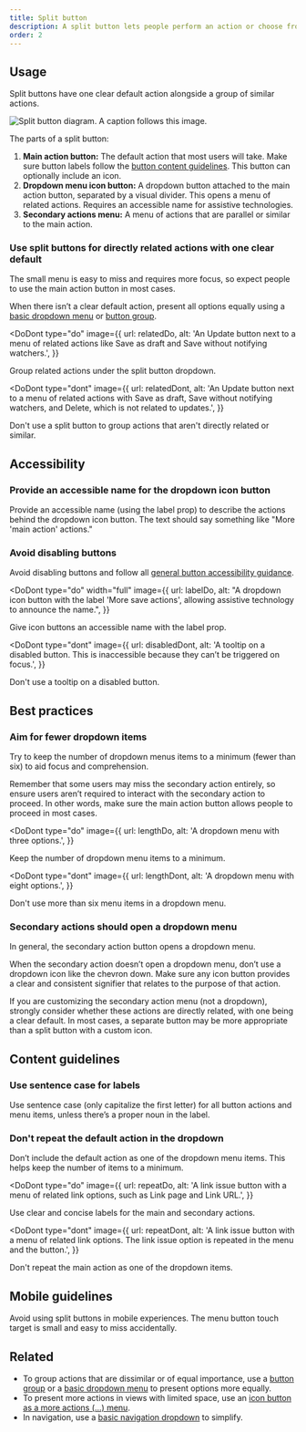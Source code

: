 ```yaml
---
title: Split button
description: A split button lets people perform an action or choose from a small group of similar actions.
order: 2
---
```



## Usage

Split buttons have one clear default action alongside a group of similar actions.

![Split button diagram. A caption follows this image.](./images/anatomy-split-button.png)

The parts of a split button:

1. **Main action button:** The default action that most users will take. Make sure button labels follow the [button content guidelines](/components/button/split-button/usage#content-guidelines). This button can optionally include an icon.
1. **Dropdown menu icon button:** A dropdown button attached to the main action button, separated by a visual divider. This opens a menu of related actions. Requires an accessible name for assistive technologies.
1. **Secondary actions menu:** A menu of actions that are parallel or similar to the main action.

### Use split buttons for directly related actions with one clear default

The small menu is easy to miss and requires more focus, so expect people to use the main action button in most cases.

When there isn’t a clear default action, present all options equally using a [basic dropdown menu](/components/dropdown-menu/examples) or [button group](/components/button-group/examples).

<DoDont
  type="do"
  image={{
    url: relatedDo,
    alt: 'An Update button next to a menu of related actions like Save as draft and Save without notifying watchers.',
  }}
>
  Group related actions under the split button dropdown.
</DoDont>

<DoDont
  type="dont"
  image={{
    url: relatedDont,
    alt: 'An Update button next to a menu of related actions with Save as draft, Save without notifying watchers, and Delete, which is not related to updates.',
  }}
>
  Don't use a split button to group actions that aren't directly related or
  similar.
</DoDont>

## Accessibility

### Provide an accessible name for the dropdown icon button

Provide an accessible name (using the label prop) to describe the actions behind the dropdown icon button. The text should say something like "More 'main action' actions."

### Avoid disabling buttons

Avoid disabling buttons and follow all [general button accessibility guidance](/components/button/usage#accessibility).

<DoDont
  type="do"
  width="full"
  image={{
    url: labelDo,
    alt: "A dropdown icon button with the label 'More save actions', allowing assistive technology to announce the name.",
  }}
>
  Give icon buttons an accessible name with the label prop.
</DoDont>

<DoDont
  type="dont"
  image={{
    url: disabledDont,
    alt: 'A tooltip on a disabled button. This is inaccessible because they can’t be triggered on focus.',
  }}
>
  Don't use a tooltip on a disabled button.
</DoDont>

## Best practices

### Aim for fewer dropdown items

Try to keep the number of dropdown menus items to a minimum (fewer than six) to aid focus and comprehension.

Remember that some users may miss the secondary action entirely, so ensure users aren’t required to interact with the secondary action to proceed. In other words, make sure the main action button allows people to proceed in most cases.

<DoDont
  type="do"
  image={{
    url: lengthDo,
    alt: 'A dropdown menu with three options.',
  }}
>
  Keep the number of dropdown menu items to a minimum.
</DoDont>

<DoDont
  type="dont"
  image={{
    url: lengthDont,
    alt: 'A dropdown menu with eight options.',
  }}
>
  Don't use more than six menu items in a dropdown menu.
</DoDont>

### Secondary actions should open a dropdown menu

In general, the secondary action button opens a dropdown menu.

When the secondary action doesn’t open a dropdown menu, don’t use a dropdown icon like the chevron down. Make sure any icon button provides a clear and consistent signifier that relates to the purpose of that action.

If you are customizing the secondary action menu (not a dropdown), strongly consider whether these actions are directly related, with one being a clear default. In most cases, a separate button may be more appropriate than a split button with a custom icon.

## Content guidelines

### Use sentence case for labels

Use sentence case (only capitalize the first letter) for all button actions and menu items, unless there’s a proper noun in the label.

### Don't repeat the default action in the dropdown

Don’t include the default action as one of the dropdown menu items. This helps keep the number of items to a minimum.

<DoDont
  type="do"
  image={{
    url: repeatDo,
    alt: 'A link issue button with a menu of related link options, such as Link page and Link URL.',
  }}
>
  Use clear and concise labels for the main and secondary actions.
</DoDont>

<DoDont
  type="dont"
  image={{
    url: repeatDont,
    alt: 'A link issue button with a menu of related link options. The link issue option is repeated in the menu and the button.',
  }}
>
  Don't repeat the main action as one of the dropdown items.
</DoDont>

## Mobile guidelines

Avoid using split buttons in mobile experiences. The menu button touch target is small and easy to miss accidentally.

## Related

- To group actions that are dissimilar or of equal importance, use a [button group](/components/button-group/examples) or a [basic dropdown menu](/components/dropdown-menu/examples) to present options more equally.
- To present more actions in views with limited space, use an [icon button as a more actions (…) menu](/components/button/icon-button/examples).
- In navigation, use a [basic navigation dropdown](/components/atlassian-navigation/examples) to simplify.
